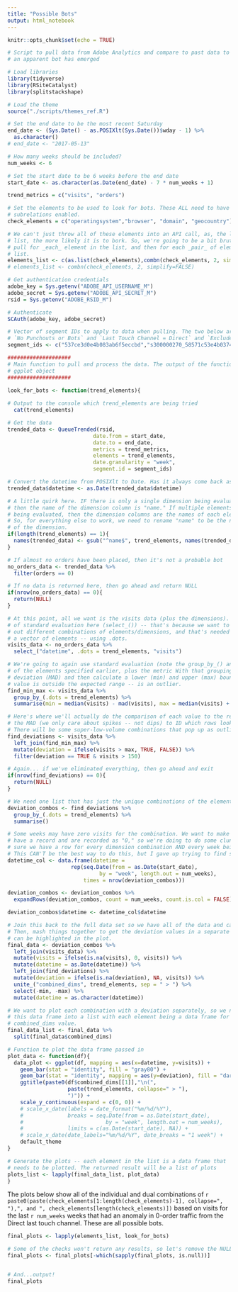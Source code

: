 ```yaml
---
title: "Possible Bots"
output: html_notebook
---
```


```r
knitr::opts_chunk$set(echo = TRUE)
```

```r
# Script to pull data from Adobe Analytics and compare to past data to see if
# an apparent bot has emerged

# Load libraries
library(tidyverse)
library(RSiteCatalyst)
library(splitstackshape)

# Load the theme
source("./scripts/themes_ref.R")

# Set the end date to be the most recent Saturday
end_date <- (Sys.Date() - as.POSIXlt(Sys.Date())$wday - 1) %>%
  as.character()
# end_date <- "2017-05-13"

# How many weeks should be included?
num_weeks <- 6

# Set the start date to be 6 weeks before the end date
start_date <- as.character(as.Date(end_date) - 7 * num_weeks + 1) 

trend_metrics = c("visits", "orders")

# Set the elements to be used to look for bots. These ALL need to have
# subrelations enabled.
check_elements = c("operatingsystem","browser", "domain", "geocountry")

# We can't just throw all of these elements into an API call, as, the longer the
# list, the more likely it is to bork. So, we're going to be a bit brute force and
# pull for _each_ element in the list, and then for each _pair_ of elements in the
# list.
elements_list <- c(as.list(check_elements),combn(check_elements, 2, simplify=FALSE))
# elements_list <- combn(check_elements, 2, simplify=FALSE)

# Get authentication credentials
adobe_key = Sys.getenv("ADOBE_API_USERNAME_M")
adobe_secret = Sys.getenv("ADOBE_API_SECRET_M")
rsid = Sys.getenv("ADOBE_RSID_M")

# Authenticate
SCAuth(adobe_key, adobe_secret)

# Vector of segment IDs to apply to data when pulling. The two below are
# `No Punchouts or Bots` and `Last Touch Channel = Direct` and `Exclude: Identified Bots`
segment_ids <- c("537ce3d0e4b083ab6f5eccbd","s300000270_58571c53e4b0374f4d0c19d0", "s300000270_595401b317a04517c5a37365")

####################
# Main function to pull and process the data. The output of the function is a
# ggplot object
####################

look_for_bots <- function(trend_elements){
  
# Output to the console which trend_elements are being tried
  cat(trend_elements)

# Get the data
trended_data <- QueueTrended(rsid,
                           date.from = start_date,
                           date.to = end_date,
                           metrics = trend_metrics,
                           elements = trend_elements,
                           date.granularity = "week",
                           segment.id = segment_ids)

# Convert the datetime from POSIXlt to Date. Has it always come back as POSIXlt?
trended_data$datetime <- as.Date(trended_data$datetime)

# A little quirk here. IF there is only a single dimension being evaluated,
# then the name of the dimension column is "name." If multiple elements are
# being evaluated, then the dimension columns are the names of each element.
# So, for everything else to work, we need to rename "name" to be the name
# of the dimension.
if(length(trend_elements) == 1){
  names(trended_data) <- gsub("^name$", trend_elements, names(trended_data))
}

# If almost no orders have been placed, then it's not a probable bot
no_orders_data <- trended_data %>%
  filter(orders == 0)

# If no data is returned here, then go ahead and return NULL
if(nrow(no_orders_data) == 0){
  return(NULL)
}

# At this point, all we want is the visits data (plus the dimensions). Note the use
# of standard evaluation here (select_()) -- that's because we want to be able to try
# out different combinations of elements/dimensions, and that's needed to pass in 
# a vector of elements -- using .dots.
visits_data <- no_orders_data %>%
  select_("datetime", .dots = trend_elements, "visits")

# We're going to again use standard evaluation (note the group_by_() and .dots) to group by all
# of the elements specified earlier, plus the metric With that grouping, we then calculate the median absolute
# deviation (MAD) and then calculate a lower (min) and upper (max) bound for whether a 
# value is outside the expected range -- is an outlier.
find_min_max <- visits_data %>%
  group_by_(.dots = trend_elements) %>%
  summarise(min = median(visits) - mad(visits), max = median(visits) + mad(visits))

# Here's where we'll actually do the comparison of each value to the respective median PLUS 
# the MAD (we only care about spikes -- not dips) to ID which rows look to be a positive outlier. 
# There will be some super-low-volume combinations that pop up as outliers, so set a threshold for those.
find_deviations <- visits_data %>%
  left_join(find_min_max) %>%
  mutate(deviation = ifelse(visits > max, TRUE, FALSE)) %>%
  filter(deviation == TRUE & visits > 150) 

# Again... if we've eliminated everything, then go ahead and exit
if(nrow(find_deviations) == 0){
  return(NULL)
}

# We need one list that has just the unique combinations of the elements
deviation_combos <- find_deviations %>% 
  group_by_(.dots = trend_elements) %>%
  summarise()

# Some weeks may have zero visits for the combination. We want to make sure they still
# have a record and are recorded as "0," so we're doing to do some clunky steps to make
# sure we have a row for every dimension combination AND every week being included.
# This CAN'T be the best way to do this, but I gave up trying to find something cleaner.
datetime_col <- data.frame(datetime = 
                    rep(seq.Date(from = as.Date(start_date),
                             by = "week", length.out = num_weeks), 
                        times = nrow(deviation_combos)))

deviation_combos <- deviation_combos %>% 
  expandRows(deviation_combos, count = num_weeks, count.is.col = FALSE)

deviation_combos$datetime <- datetime_col$datetime

# Join this back to the full data set so we have all of the data and can see the spike.
# Then, mash things together to get the deviation values in a separate column so they
# can be highlighted in the plot.
final_data <- deviation_combos %>%
  left_join(visits_data) %>%
  mutate(visits = ifelse(is.na(visits), 0, visits)) %>%
  mutate(datetime = as.Date(datetime)) %>%
  left_join(find_deviations) %>% 
  mutate(deviation = ifelse(is.na(deviation), NA, visits)) %>% 
  unite_("combined_dims", trend_elements, sep = " > ") %>%
  select(-min, -max) %>%
  mutate(datetime = as.character(datetime))

# We want to plot each combination with a deviation separately, so we need to split
# this data frame into a list with each element being a data frame for each unique
# combined_dims value.
final_data_list <- final_data %>% 
  split(final_data$combined_dims)

# Function to plot the data frame passed in
plot_data <- function(df){
  data_plot <- ggplot(df, mapping = aes(x=datetime, y=visits)) +
    geom_bar(stat = "identity", fill = "gray80") +
    geom_bar(stat = "identity", mapping = aes(y=deviation), fill = "darkred") +
    ggtitle(paste0(df$combined_dims[[1]],"\n(",
                   paste(trend_elements, collapse=" > "),
                   ")")) +
    scale_y_continuous(expand = c(0, 0)) +
    # scale_x_date(labels = date_format("%m/%d/%Y"),
    #              breaks = seq.Date(from = as.Date(start_date),
    #                          by = "week", length.out = num_weeks),
    #              limits = c(as.Date(start_date), NA)) +
    # scale_x_date(date_labels="%m/%d/%Y", date_breaks = "1 week") +
    default_theme
}

# Generate the plots -- each element in the list is a data frame that
# needs to be plotted. The returned result will be a list of plots
plots_list <- lapply(final_data_list, plot_data)
}

```

The plots below show all of the individual and dual combinations of `r paste0(paste(check_elements[1:length(check_elements)-1], collapse=", "),", and ", check_elements[length(check_elements)])` based on visits for the last `r num_weeks` weeks that had an anomaly in 0-order traffic from the Direct last touch channel. These are all possible bots.

```r

final_plots <- lapply(elements_list, look_for_bots)

# Some of the checks won't return any results, so let's remove the NULL elements
final_plots <- final_plots[-which(sapply(final_plots, is.null))]


# And...output!
final_plots
```

